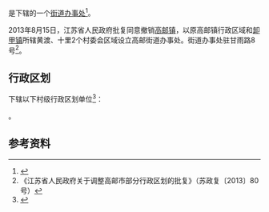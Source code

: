 {{中国乡级行政区|32/10/84/001/000}}

'''{{PAGENAMEBASE}}'''是{{PRC admin/fullname|32/10/84/001/000|3}}下辖的一个[[街道办事处|街道办事处]]<ref>{{PRC admin/ref sgc|{{PRC admin/parent|32/10/84/001/000}}}}</ref>。

2013年8月15日，江苏省人民政府批复同意撤销[[高邮镇|高邮镇]]，以原高邮镇行政区域和[[卸甲镇|卸甲镇]]所辖黄渡、十里2个村委会区域设立高邮街道办事处。街道办事处驻甘雨路8号<ref>《江苏省人民政府关于调整高邮市部分行政区划的批复》（苏政复〔2013〕80号）</ref>。

== 行政区划 ==
{{PAGENAMEBASE}}下辖以下村级行政区划单位<ref>{{PRC admin/ref sgc|32/10/84/001/000}}</ref>：

{{PRC admin/children|32/10/84/001/000}}。

== 参考资料 ==
{{reflist}}

{{江苏行政区划小作品}}
{{PRC admin/navcat|32/10/84/001/000}}